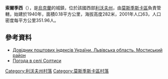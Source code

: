 {{coord|49|39|38|N|23|15|33|E|scale:100000|display=title}}

'''索爾季西'''（{{lang-uk|Солтиси}}），是[[烏克蘭|烏克蘭]]的城鎮，位於該國西部[[利沃夫州|利沃夫州]]，由[[莫斯季斯卡區|莫斯季斯卡區]]負責管轄，始建於1940年，面積0.18平方公里，海拔高度282米，2001年人口63，人口密度每平方公里351.96人。

==參考資料==
*[http://www.uaidx.com/13/294/index Довідник поштових індексів України. Львівська область. Мостиський район]
* [http://weather.in.ua/ua/l'vovskaja/24503 Погода в селі Солтиси]

[[Category:利沃夫州村落|Category:利沃夫州村落]]
[[Category:莫斯季斯卡區村落|Category:莫斯季斯卡區村落]]


{{Lviv-geo-stub}}